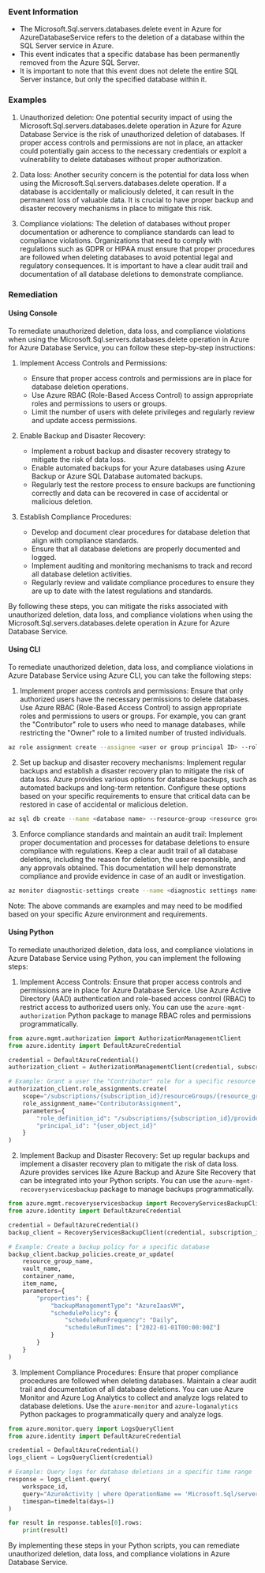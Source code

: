 
### Event Information

- The Microsoft.Sql.servers.databases.delete event in Azure for AzureDatabaseService refers to the deletion of a database within the SQL Server service in Azure.
- This event indicates that a specific database has been permanently removed from the Azure SQL Server.
- It is important to note that this event does not delete the entire SQL Server instance, but only the specified database within it.


### Examples

1. Unauthorized deletion: One potential security impact of using the Microsoft.Sql.servers.databases.delete operation in Azure for Azure Database Service is the risk of unauthorized deletion of databases. If proper access controls and permissions are not in place, an attacker could potentially gain access to the necessary credentials or exploit a vulnerability to delete databases without proper authorization.

2. Data loss: Another security concern is the potential for data loss when using the Microsoft.Sql.servers.databases.delete operation. If a database is accidentally or maliciously deleted, it can result in the permanent loss of valuable data. It is crucial to have proper backup and disaster recovery mechanisms in place to mitigate this risk.

3. Compliance violations: The deletion of databases without proper documentation or adherence to compliance standards can lead to compliance violations. Organizations that need to comply with regulations such as GDPR or HIPAA must ensure that proper procedures are followed when deleting databases to avoid potential legal and regulatory consequences. It is important to have a clear audit trail and documentation of all database deletions to demonstrate compliance.

### Remediation

#### Using Console

To remediate unauthorized deletion, data loss, and compliance violations when using the Microsoft.Sql.servers.databases.delete operation in Azure for Azure Database Service, you can follow these step-by-step instructions:

1. Implement Access Controls and Permissions:
   - Ensure that proper access controls and permissions are in place for database deletion operations.
   - Use Azure RBAC (Role-Based Access Control) to assign appropriate roles and permissions to users or groups.
   - Limit the number of users with delete privileges and regularly review and update access permissions.

2. Enable Backup and Disaster Recovery:
   - Implement a robust backup and disaster recovery strategy to mitigate the risk of data loss.
   - Enable automated backups for your Azure databases using Azure Backup or Azure SQL Database automated backups.
   - Regularly test the restore process to ensure backups are functioning correctly and data can be recovered in case of accidental or malicious deletion.

3. Establish Compliance Procedures:
   - Develop and document clear procedures for database deletion that align with compliance standards.
   - Ensure that all database deletions are properly documented and logged.
   - Implement auditing and monitoring mechanisms to track and record all database deletion activities.
   - Regularly review and validate compliance procedures to ensure they are up to date with the latest regulations and standards.

By following these steps, you can mitigate the risks associated with unauthorized deletion, data loss, and compliance violations when using the Microsoft.Sql.servers.databases.delete operation in Azure for Azure Database Service.

#### Using CLI

To remediate unauthorized deletion, data loss, and compliance violations in Azure Database Service using Azure CLI, you can take the following steps:

1. Implement proper access controls and permissions: Ensure that only authorized users have the necessary permissions to delete databases. Use Azure RBAC (Role-Based Access Control) to assign appropriate roles and permissions to users or groups. For example, you can grant the "Contributor" role to users who need to manage databases, while restricting the "Owner" role to a limited number of trusted individuals.

```bash
az role assignment create --assignee <user or group principal ID> --role "Contributor" --scope <resource group or database ID>
```

2. Set up backup and disaster recovery mechanisms: Implement regular backups and establish a disaster recovery plan to mitigate the risk of data loss. Azure provides various options for database backups, such as automated backups and long-term retention. Configure these options based on your specific requirements to ensure that critical data can be restored in case of accidental or malicious deletion.

```bash
az sql db create --name <database name> --resource-group <resource group name> --server <server name> --sample-name AdventureWorksLT --edition GeneralPurpose --family Gen5 --capacity 2 --backup-storage-redundancy Geo --zone-redundant false --read-replicas 0 --restore-point-in-time <restore point in time>
```

3. Enforce compliance standards and maintain an audit trail: Implement proper documentation and processes for database deletions to ensure compliance with regulations. Keep a clear audit trail of all database deletions, including the reason for deletion, the user responsible, and any approvals obtained. This documentation will help demonstrate compliance and provide evidence in case of an audit or investigation.

```bash
az monitor diagnostic-settings create --name <diagnostic settings name> --resource <database ID> --logs '[{"category": "Delete", "enabled": true}]' --workspace <workspace ID>
```

Note: The above commands are examples and may need to be modified based on your specific Azure environment and requirements.

#### Using Python

To remediate unauthorized deletion, data loss, and compliance violations in Azure Database Service using Python, you can implement the following steps:

1. Implement Access Controls: Ensure that proper access controls and permissions are in place for Azure Database Service. Use Azure Active Directory (AAD) authentication and role-based access control (RBAC) to restrict access to authorized users only. You can use the `azure-mgmt-authorization` Python package to manage RBAC roles and permissions programmatically.

```python
from azure.mgmt.authorization import AuthorizationManagementClient
from azure.identity import DefaultAzureCredential

credential = DefaultAzureCredential()
authorization_client = AuthorizationManagementClient(credential, subscription_id)

# Example: Grant a user the "Contributor" role for a specific resource group
authorization_client.role_assignments.create(
    scope="/subscriptions/{subscription_id}/resourceGroups/{resource_group_name}",
    role_assignment_name="ContributorAssignment",
    parameters={
        "role_definition_id": "/subscriptions/{subscription_id}/providers/Microsoft.Authorization/roleDefinitions/b24988ac-6180-42a0-ab88-20f7382dd24c",
        "principal_id": "{user_object_id}"
    }
)
```

2. Implement Backup and Disaster Recovery: Set up regular backups and implement a disaster recovery plan to mitigate the risk of data loss. Azure provides services like Azure Backup and Azure Site Recovery that can be integrated into your Python scripts. You can use the `azure-mgmt-recoveryservicesbackup` package to manage backups programmatically.

```python
from azure.mgmt.recoveryservicesbackup import RecoveryServicesBackupClient
from azure.identity import DefaultAzureCredential

credential = DefaultAzureCredential()
backup_client = RecoveryServicesBackupClient(credential, subscription_id)

# Example: Create a backup policy for a specific database
backup_client.backup_policies.create_or_update(
    resource_group_name,
    vault_name,
    container_name,
    item_name,
    parameters={
        "properties": {
            "backupManagementType": "AzureIaasVM",
            "schedulePolicy": {
                "scheduleRunFrequency": "Daily",
                "scheduleRunTimes": ["2022-01-01T00:00:00Z"]
            }
        }
    }
)
```

3. Implement Compliance Procedures: Ensure that proper compliance procedures are followed when deleting databases. Maintain a clear audit trail and documentation of all database deletions. You can use Azure Monitor and Azure Log Analytics to collect and analyze logs related to database deletions. Use the `azure-monitor` and `azure-loganalytics` Python packages to programmatically query and analyze logs.

```python
from azure.monitor.query import LogsQueryClient
from azure.identity import DefaultAzureCredential

credential = DefaultAzureCredential()
logs_client = LogsQueryClient(credential)

# Example: Query logs for database deletions in a specific time range
response = logs_client.query(
    workspace_id,
    query="AzureActivity | where OperationName == 'Microsoft.Sql/servers/databases/delete' | where TimeGenerated between(datetime('2022-01-01T00:00:00Z') .. datetime('2022-01-02T00:00:00Z'))",
    timespan=timedelta(days=1)
)

for result in response.tables[0].rows:
    print(result)
```

By implementing these steps in your Python scripts, you can remediate unauthorized deletion, data loss, and compliance violations in Azure Database Service.

